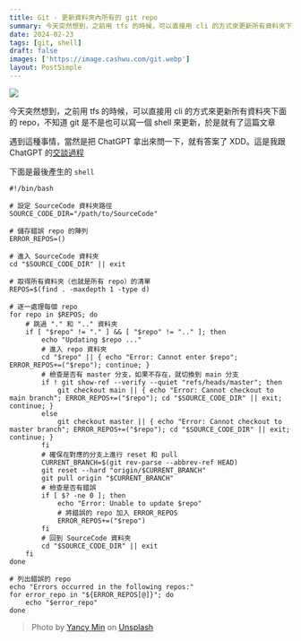 ```yaml
---
title: Git - 更新資料夾內所有的 git repo
summary: 今天突然想到，之前用 tfs 的時候，可以直接用 cli 的方式來更新所有資料夾下面的 repo，不知道 git 是不是也可以寫一個 shell 來更新，於是就有了這篇文章
date: 2024-02-23
tags: [git, shell]
draft: false
images: ['https://image.cashwu.com/git.webp']
layout: PostSimple
---
```


![](https://image.cashwu.com/git.webp)

今天突然想到，之前用 tfs 的時候，可以直接用 cli 的方式來更新所有資料夾下面的 repo，不知道 git 是不是也可以寫一個 shell 來更新，於是就有了這篇文章

遇到這種事情，當然是把 ChatGPT 拿出來問一下，就有答案了 XDD。這是我跟 ChatGPT 的[交談過程](https://chat.openai.com/share/4cefa243-ba44-4fdb-8321-4481b3c88d71)

下面是最後產生的 `shell`

```shell
#!/bin/bash

# 設定 SourceCode 資料夾路徑
SOURCE_CODE_DIR="/path/to/SourceCode"

# 儲存錯誤 repo 的陣列
ERROR_REPOS=()

# 進入 SourceCode 資料夾
cd "$SOURCE_CODE_DIR" || exit

# 取得所有資料夾（也就是所有 repo）的清單
REPOS=$(find . -maxdepth 1 -type d)

# 逐一處理每個 repo
for repo in $REPOS; do
    # 跳過 "." 和 ".." 資料夾
    if [ "$repo" != "." ] && [ "$repo" != ".." ]; then
        echo "Updating $repo ..."
        # 進入 repo 資料夾
        cd "$repo" || { echo "Error: Cannot enter $repo"; ERROR_REPOS+=("$repo"); continue; }
        # 檢查是否有 master 分支，如果不存在，就切換到 main 分支
        if ! git show-ref --verify --quiet "refs/heads/master"; then
            git checkout main || { echo "Error: Cannot checkout to main branch"; ERROR_REPOS+=("$repo"); cd "$SOURCE_CODE_DIR" || exit; continue; }
        else
            git checkout master || { echo "Error: Cannot checkout to master branch"; ERROR_REPOS+=("$repo"); cd "$SOURCE_CODE_DIR" || exit; continue; }
        fi
        # 確保在對應的分支上進行 reset 和 pull
        CURRENT_BRANCH=$(git rev-parse --abbrev-ref HEAD)
        git reset --hard "origin/$CURRENT_BRANCH"
        git pull origin "$CURRENT_BRANCH"
        # 檢查是否有錯誤
        if [ $? -ne 0 ]; then
            echo "Error: Unable to update $repo"
            # 將錯誤的 repo 加入 ERROR_REPOS
            ERROR_REPOS+=("$repo")
        fi
        # 回到 SourceCode 資料夾
        cd "$SOURCE_CODE_DIR" || exit
    fi
done

# 列出錯誤的 repo
echo "Errors occurred in the following repos:"
for error_repo in "${ERROR_REPOS[@]}"; do
    echo "$error_repo"
done
```

> Photo by [Yancy Min](https://unsplash.com/@yancymin?utm_content=creditCopyText&utm_medium=referral&utm_source=unsplash) on [Unsplash](https://unsplash.com/photos/a-close-up-of-a-text-description-on-a-computer-screen-842ofHC6MaI?utm_content=creditCopyText&utm_medium=referral&utm_source=unsplash)
